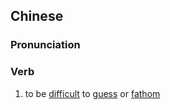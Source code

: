 {{also|难测}}
==Chinese==
{{zh-forms|s=难测}}

===Pronunciation===
{{zh-pron
|m=náncè
|cat=v
}}

===Verb===
{{zh-verb}}

# to be [[difficult]] to [[guess]] or [[fathom]]